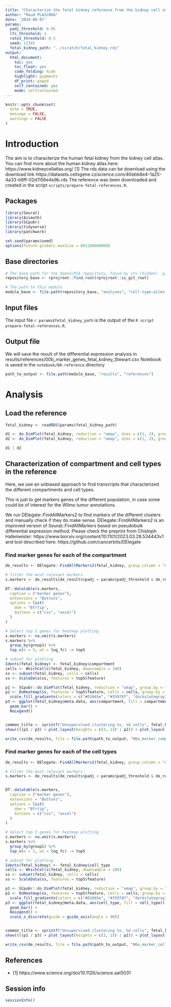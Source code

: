 ```yaml
---
title: "Characterize the fetal kidney reference from the kidney cell atlas"
author: "Maud PLASCHKA"
date: '2024-08-07'
params:
  padj_threshold: 0.05
  lfc_threshold: 1
  rate1_threshold: 0.5
  seed: 12345
  fetal_kidney_path: "../scratch/fetal_kidney.rds"
output: 
  html_document: 
    toc: yes
    toc_float: yes
    code_folding: hide
    highlight: pygments
    df_print: paged
    self_contained: yes
    mode: selfcontained
---
```


```r
knitr::opts_chunk$set(
  echo = TRUE,
  message = FALSE,
  warnings = FALSE
)
```


# Introduction

The aim is to characterize the human fetal kidney from the kidney cell atlas.
You can find more about the human kidney atlas here: https://www.kidneycellatlas.org/ [1]
The rds data can be download using the download link https://datasets.cellxgene.cziscience.com/40ebb8e4-1a25-4a33-b8ff-02d1156e4e9b.rds
The reference was been downloaded and created in the script `scripts/prepare-fetal-references.R`.

## Packages

```r
library(Seurat)
library(Azimuth)
library(SCpubr)
library(tidyverse)
library(patchwork)

set.seed(params$seed)
options(future.globals.maxSize = 891289600000)
```


## Base directories

```r
# The base path for the OpenScPCA repository, found by its (hidden) .git directory
repository_base <- rprojroot::find_root(rprojroot::is_git_root)

# The path to this module
module_base <- file.path(repository_base, "analyses", "cell-type-wilms-tumor-06")
```


## Input files

The input file `r params$fetal_kidney_path` is the output of the `R script` `prepare-fetal-references.R`.


## Output file

We will save the result of the differential expression analysis in results/references/00b_marker_genes_fetal_kidney_Stewart.csv
Notebook is saved in the `notebook/00-reference` directory

```r
path_to_output <- file.path(module_base, "results", "references")
```

# Analysis

## Load the reference

```r
fetal_kidney <- readRDS(params$fetal_kidney_path)

d1 <- do_DimPlot(fetal_kidney, reduction = "umap", dims = c(1, 2), group.by = "compartment", label = TRUE, repel = TRUE) + NoLegend()
d2 <- do_DimPlot(fetal_kidney, reduction = "umap", dims = c(1, 2), group.by = "cell_type", label = TRUE, repel = TRUE) + NoLegend()

d1 | d2
```

## Characterization of compartment and cell types in the reference

Here, we use an unbiased approach to find transcripts that characterized the different compartments and cell types.

This is just to get markers genes of the different population, in case some could be of interest for the Wilms tumor annotations. 

We run DElegate::FindAllMarkers2 to find markers of the different clusters and manually check if they do make sense. 
DElegate::FindAllMarkers2 is an improved version of Seurat::FindAllMarkers based on pseudobulk differential expression method. 
Please check the preprint from Chistoph Hafemeister: https://www.biorxiv.org/content/10.1101/2023.03.28.534443v1
and tool described here: https://github.com/cancerbits/DElegate 

### Find marker genes for each of the compartment


```r
de_results <- DElegate::FindAllMarkers2(fetal_kidney, group_column = "compartment", )

# filter the most relevant markers
s.markers <- de_results[de_results$padj < params$padj_threshold & de_results$log_fc > params$lfc_threshold & de_results$rate1 > params$rate1_threshold, ]

DT::datatable(s.markers,
  caption = ("marker genes"),
  extensions = "Buttons",
  options = list(
    dom = "Bfrtip",
    buttons = c("csv", "excel")
  )
)

# Select top 5 genes for heatmap plotting
s.markers <- na.omit(s.markers)
s.markers %>%
  group_by(group1) %>%
  top_n(n = 5, wt = log_fc) -> top5

# subset for plotting
Idents(fetal_kidney) <- fetal_kidney$compartment
cells <- WhichCells(fetal_kidney, downsample = 100)
ss <- subset(fetal_kidney, cells = cells)
ss <- ScaleData(ss, features = top5$feature)

p1 <- SCpubr::do_DimPlot(fetal_kidney, reduction = "umap", group.by = "compartment", label = TRUE, repel = TRUE) + ggtitle("compartment")
p2 <- DoHeatmap(ss, features = top5$feature, cells = cells, group.by = "compartment") + NoLegend() +
  scale_fill_gradientn(colors = c("#01665e", "#35978f", "darkslategray3", "#f7f7f7", "#fee391", "#fec44f", "#F9AD03"))
p3 <- ggplot(fetal_kidney@meta.data, aes(compartment, fill = compartment)) +
  geom_bar() +
  NoLegend()


common_title <- sprintf("Unsupervised clustering %s, %d cells", fetal_kidney@meta.data$orig.ident[1], ncol(fetal_kidney))
show((((p1 / p3) + plot_layout(heights = c(3, 2)) | p2)) + plot_layout(widths = c(1, 2)) + plot_layout(heights = c(3, 1)) + plot_annotation(title = common_title))

write_csv(de_results, file = file.path(path_to_output, "00a_marker_compartment_fetal_kidney_Stewart.csv"))
```


### Find marker genes for each of the cell types


```r
de_results <- DElegate::FindAllMarkers2(fetal_kidney, group_column = "cell_type")

# filter the most relevant markers
s.markers <- de_results[de_results$padj < params$padj_threshold & de_results$log_fc > params$lfc_threshold & de_results$rate1 > params$rate1_threshold, ]


DT::datatable(s.markers,
  caption = ("marker genes"),
  extensions = "Buttons",
  options = list(
    dom = "Bfrtip",
    buttons = c("csv", "excel")
  )
)

# Select top 5 genes for heatmap plotting
s.markers <- na.omit(s.markers)
s.markers %>%
  group_by(group1) %>%
  top_n(n = 5, wt = log_fc) -> top5

# subset for plotting
Idents(fetal_kidney) <- fetal_kidney$cell_type
cells <- WhichCells(fetal_kidney, downsample = 100)
ss <- subset(fetal_kidney, cells = cells)
ss <- ScaleData(ss, features = top5$feature)

p1 <- SCpubr::do_DimPlot(fetal_kidney, reduction = "umap", group.by = "cell_type", label = TRUE, repel = TRUE) + ggtitle("cell_type") + NoLegend()
p2 <- DoHeatmap(ss, features = top5$feature, cells = cells, group.by = "cell_type") + NoLegend() +
  scale_fill_gradientn(colors = c("#01665e", "#35978f", "darkslategray3", "#f7f7f7", "#fee391", "#fec44f", "#F9AD03"))
p3 <- ggplot(fetal_kidney@meta.data, aes(cell_type, fill = cell_type)) +
  geom_bar() +
  NoLegend() +
  scale_x_discrete(guide = guide_axis(angle = 90))


common_title <- sprintf("Unsupervised clustering %s, %d cells", fetal_kidney@meta.data$orig.ident[1], ncol(fetal_kidney))
show((((p1 / p3) + plot_layout(heights = c(3, 2)) | p2)) + plot_layout(widths = c(1, 1)) + plot_layout(heights = c(3, 1)) + plot_annotation(title = common_title))

write_csv(de_results, file = file.path(path_to_output, "00a_marker_cell-type_fetal_kidney_Stewart.csv"))
```

## References 

- [1] https://www.science.org/doi/10.1126/science.aat5031 

## Session info

```r
sessionInfo()
```

